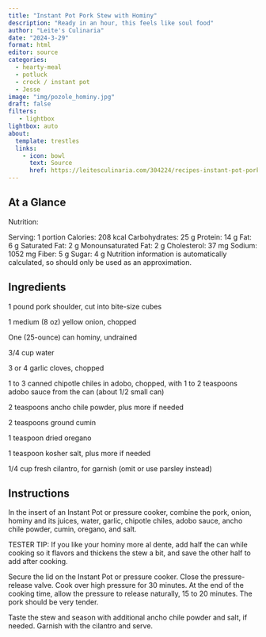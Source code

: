 ```yaml
---
title: "Instant Pot Pork Stew with Hominy"
description: "Ready in an hour, this feels like soul food"
author: "Leite's Culinaria"
date: "2024-3-29"
format: html
editor: source
categories:
  - hearty-meal
  - potluck
  - crock / instant pot
  - Jesse
image: "img/pozole_hominy.jpg"
draft: false
filters:
   - lightbox
lightbox: auto
about:
  template: trestles
  links:
    - icon: bowl
      text: Source
      href: https://leitesculinaria.com/304224/recipes-instant-pot-pork-hominy-stew.html
---
```



## At a Glance

Nutrition: 

Serving: 1 portion
Calories: 208 kcal
Carbohydrates: 25 g
Protein: 14 g
Fat: 6 g
Saturated Fat: 2 g
Monounsaturated Fat: 2 g
Cholesterol: 37 mg
Sodium: 1052 mg
Fiber: 5 g
Sugar: 4 g
Nutrition information is automatically calculated, so should only be used as an approximation.


## Ingredients

1 pound pork shoulder, cut into bite-size cubes

1 medium (8 oz) yellow onion, chopped

One (25-ounce) can hominy, undrained

3/4 cup water

3 or 4 garlic cloves, chopped

1 to 3 canned chipotle chiles in adobo, chopped, with 1 to 2 teaspoons adobo sauce from the can (about 1/2 small can)

2 teaspoons ancho chile powder, plus more if needed

2 teaspoons ground cumin

1 teaspoon dried oregano

1 teaspoon kosher salt, plus more if needed

1/4 cup fresh cilantro, for garnish (omit or use parsley instead)

## Instructions

In the insert of an Instant Pot or pressure cooker, combine the pork, onion, hominy and its juices, water, garlic, chipotle chiles, adobo sauce, ancho chile powder, cumin, oregano, and salt.

TESTER TIP: If you like your hominy more al dente, add half the can while cooking so it flavors and thickens the stew a bit, and save the other half to add after cooking.

Secure the lid on the Instant Pot or pressure cooker. Close the pressure-release valve. Cook over high pressure for 30 minutes. At the end of the cooking time, allow the pressure to release naturally, 15 to 20 minutes. The pork should be very tender.

Taste the stew and season with additional ancho chile powder and salt, if needed. Garnish with the cilantro and serve.
